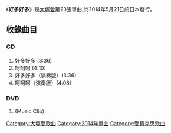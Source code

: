 {{Infobox Single
| Name        = 好多好多
| Artist      = [[大塚愛|大塚愛]]
| Cover       = 
| Released    = 2014年5月21日
| Recorded    = 
| Genre       = [[J-POP|J-POP]]
| Length      = 
| Label       = [[avex_trax|avex trax]]
| Producer    = 
| Reviews     = 
| A-side      = 好多好多
| B-side      = 呵呵呵
| Writer      = [[大塚愛|愛]]
| from Album  = 
| Last single = [[Re:NAME|Re:NAME]]<br />（2013年）
| This single = '''好多好多'''<br />（2014年）
| Next single = 
| Misc        = 
}}
《'''好多好多'''》是[[大塚愛|大塚愛]]第23張單曲,於2014年5月21日於日本發行。

== 收錄曲目 ==

=== CD ===
#好多好多 (3:36)
#呵呵呵 (4:10)
#好多好多（演奏版）(3:36)
#呵呵呵（演奏版）(4:08)
=== DVD ===
#(Music Clip)

{{single-stub}} 

{{大塚愛}}

{{DEFAULTSORT:More More}}
[[Category:大塚愛歌曲|Category:大塚愛歌曲]]
[[Category:2014年單曲|Category:2014年單曲]]
[[Category:愛貝克思歌曲|Category:愛貝克思歌曲]]